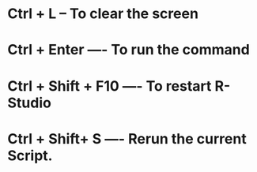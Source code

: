# Ctrl + L -- To clear the screen
# Ctrl + Enter ---- To run the command
# Ctrl + Shift + F10 ---- To restart R-Studio
# Ctrl + Shift+ S ---- Rerun the current Script.
